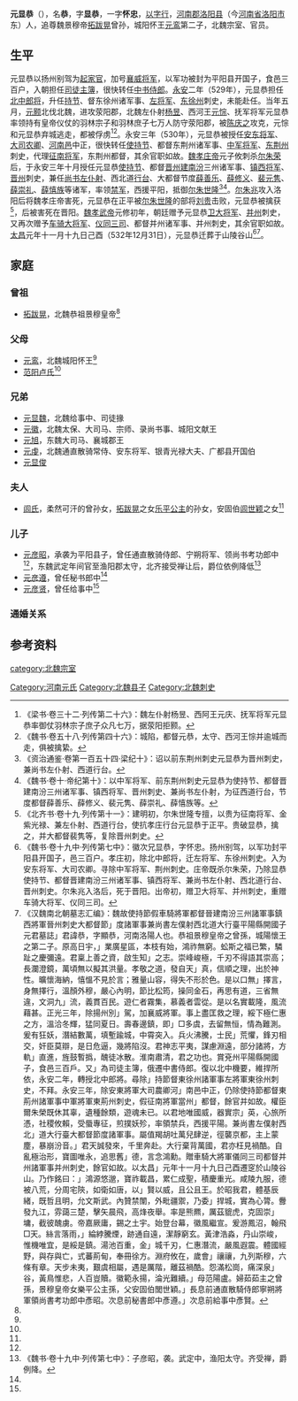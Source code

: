 '''元显恭'''（{{bd||？|？||catIdx=y}}），名'''恭'''，字'''显恭'''，一字'''怀忠'''，[[以字行|以字行]]，[[河南郡|河南郡]][[洛阳县|洛阳县]]（今[[河南省|河南省]][[洛阳市|洛阳市]]东）人，追尊魏景穆帝[[拓跋晃|拓跋晃]]曾孙，城阳怀王[[元鸾|元鸾]]第二子，北魏宗室、官员。

==生平==
元显恭以扬州别驾为[[起家官|起家官]]，加号[[襄威将军|襄威将军]]，以军功被封为平阳县开国子，食邑三百户，入朝担任[[司徒主簿|司徒主簿]]，很快转任[[中书侍郎|中书侍郎]]。[[永安_(北魏)|永安]]二年（529年），元显恭担任[[北中郎将|北中郎将]]，升任[[持节|持节]]、督东徐州诸军事、[[左将军|左将军]]、[[东徐州|东徐州]]刺史，未能赴任。当年五月，[[元颢|元颢]]北伐北魏，进攻荥阳郡，北魏左仆射[[杨昱|杨昱]]、西河王[[元悰|元悰]]、抚军将军元显恭率领持有皇帝仪仗的羽林宗子和羽林庶子七万人防守荥阳郡，被[[陈庆之|陈庆之]]攻克，元悰和元显恭弃城逃走，都被俘虏<ref>《梁书·卷三十二·列传第二十六》：魏左仆射杨昱、西阿王元庆、抚军将军元显恭率御仗羽林宗子庶子众凡七万，据荥阳拒颢。</ref><ref>《魏书·卷五十八·列传第四十六》：城陷，都督元恭，太守、西河王悰并逾城而走，俱被擒絷。</ref>。永安三年（530年），元显恭被授任[[安东将军|安东将军]]、[[大司农卿|大司农卿]]、[[河南邑|河南邑]]中正，很快转任[[使持节|使持节]]、都督东荆州诸军事、[[中军将军|中军将军]]、[[东荆州|东荆州]]刺史，代理[[征南将军|征南将军]]，东荆州都督，其余官职如故。[[魏孝庄帝|魏孝庄帝]]元子攸刺杀[[尔朱荣|尔朱荣]]后，于永安三年十月授任元显恭[[使持节|使持节]]、都督[[晋州_(北魏)|晋州]][[建州_(北魏)|建]][[南汾州|南汾]]三州诸军事、[[镇西将军|镇西将军]]、[[晋州_(北魏)|晋州]]刺史，兼任[[尚书左仆射|尚书左仆射]]、西北道[[行台|行台]]、大都督节度[[薛善乐|薛善乐]]、[[薛修义|薛修义]]、[[裴元隽|裴元隽]]、[[薛崇礼|薛崇礼]]、[[薛憘族|薛憘族]]等诸军，率领[[禁军|禁军]]，西援平阳，抵御[[尔朱世隆|尔朱世隆]]<ref>《资治通鉴·卷第一百五十四·梁纪十》：诏以前东荆州刺史元显恭为晋州刺史，兼尚书左仆射、西道行台。</ref><ref>《魏书·卷十·帝纪第十》：以中军将军、前东荆州刺史元显恭为使持节、都督晋建南汾三州诸军事、镇西将军、晋州刺史、兼尚书左仆射，为征西道行台，节度都督薛善乐、薛修义、裴元隽、薛崇礼、薛憘族等。</ref>。[[尔朱兆|尔朱兆]]攻入洛阳后将魏孝庄帝害死，元显恭在正平被[[尔朱世隆|尔朱世隆]]的部将[[刘贵|刘贵]]击败，元显恭被擒获<ref>《北齐书·卷十九·列传第十一》：建明初，尔朱世隆专擅，以贵为征南将军、金紫光禄、兼左仆射、西道行台，使抗孝庄行台元显恭于正平。贵破显恭，擒之，并大都督裴隽等，复除晋州刺史。</ref>，后被害死在晋阳。[[魏孝武帝|魏孝武帝]]元修初年，朝廷赠予元显恭[[卫大将军|卫大将军]]、[[并州_(太原)|并州]]刺史，又再次赠予[[车骑大将军|车骑大将军]]、[[仪同三司|仪同三司]]、都督并州诸军事、并州刺史，其余官职如故。[[太昌|太昌]]元年十一月十九日己酉（532年12月31日），元显恭迁葬于山陵谷山<ref>《魏书·卷十九中·列传第七中》：徽次兄显恭，字怀忠。扬州别驾，以军功封平阳县开国子，邑三百户。孝庄初，除北中郎将，迁左将军、东徐州刺史。入为安东将军、大司农卿。寻除中军将军、荆州刺史。庄帝既杀尔朱荣，乃除显恭使持节、都督晋建南汾三州诸军事、镇西将军、兼尚书左仆射、西北道行台、晋州刺史。尔朱兆入洛后，死于晋阳。出帝初，赠卫大将军、并州刺史，重赠车骑大将军、仪同三司。</ref><ref name=autogenerated1>《汉魏南北朝墓志汇编》：魏故使持節假車騎將軍都督晉建南汾三州諸軍事鎮西將軍晉州刺史大都督節」度諸軍事兼尚書左僕射西北道大行臺平陽縣開國子元君墓誌」君諱恭，字顯恭，河南洛陽人也。恭祖景穆皇帝之曾孫，城陽懷王之第二子。原高日宇，」業廣星區，本枝有始，鴻祚無窮。蚣斯之福已繁，驎趾之慶彌遠。君稟上善之資，啟生知」之志。崇峰峻極，千刃不得語其崇高；長瀾澄鏡，萬頃無以擬其洪量。孝敬之道，發自天」真，信順之理，出於神性。曠懷海納，憘慍不見於言；雅量山容，得失不形於色。是以口無」擇言，身無擇行，溫顏外穆，嚴心內明，節比松筠，操同金石，再思有道，三省無違，文洞九」流，義貫百民。遊仁者霧集，慕義者雲從。是以名實載隆，風流藉甚。正光三年，除揚州別」駕，加襄威將軍。事上盡匡救之理，綏下極仁惠之方，溫洽冬輝，猛同夏日。壽春邊鎮，即」□多虞，去留無恒，情為難測。爰有狂妖，潛結數萬，填塹踰城，中霄突入。兵火沸騰，士民」荒懼，鋒刃相交，奸臣莫辯，是日危逼，幾將陷沒。君神志平夷，謀慮淵遠，部分諸將，方軌」直進，旌鼓暫撝，醜徒冰散。淮南肅清，君之功也。賞兗州平陽縣開國子，食邑三百戶。又」為司徒主簿，俄遷中書侍郎。復以北中機要，維捍所依，永安二年，轉授北中郎將。尋除」持節督東徐州諸軍事左將軍東徐州刺史，不拜。永安三年，除安東將軍大司農卿河」南邑中正，仍除使持節都督東荊州諸軍事中軍將軍東荊州刺史，假征南將軍當州」都督，餘官并如故。權臣爾朱榮既休其辜，遺種餘類，遊魂未已。以君地唯國威，器實宗」英，心旅所憑，社稷攸賴，受蜃專征，煎撲妖殄，率領禁兵，西援平陽。兼尚書左僕射西北」道大行臺大都督節度諸軍事。屬值羯胡吐萬兒肆逆，徑襲京都，主上蒙塵，暴崩汾音。」君天誠發來，千里奔赴。大行棄背萬國，君亦枉見禍酷。自亂極治形，寶圖唯永，追思舊」德，言念鴻勳。贈車騎大將軍儀同三司都督并州諸軍事并州刺史，餘官如故。以太昌」元年十一月十九日己酉遷窆於山陵谷山。乃作銘曰：」鴻源悠邈，寶祚載昌，累仁成聖，積慶重光。咸陵九服，德被八荒，分周宅陝，如衛如唐，以」賢以威，且公且王。於昭我君，體基辰緒，既哲且明，允文斯武。內贊禁闈，外毗疆禦，乃委」捍城，實為心膂。釁發九江，雰藹三楚，擊矢晨飛，高烽夜舉。率是熊羆，厲茲貔虎，克固崇」墉，截彼醜虜。帝嘉厥庸，錫之土宇。始登台幕，徽風繼宣。爰游鳳沼，翰飛□天。絲言落雨，」綸綍騰煙，跡通自遠，潔靜窮玄。黃津浩淼，丹山崇峻，惟機唯宜，是綏是鎮。湯池百重，金」城千刃，仁惠潛流，嚴風遐震。體國經野，與存與亡，式蕃荊甸，奉冊徐方。淵府攸在，歲會」禳禳，九列斯穆，六條有章。天步未夷，艱虞相屬，遇是厲階，離茲禍酷。怨滿松崗，痛深泉」谷，黃鳥惟悲，人百豈贖。徽範永揚，淪光難續。」母范陽盧。婦茹茹主之曾孫，景穆皇帝女樂平公主孫，父安固伯閭世穎。」長息前通直散騎侍郎寧朔將軍領尚書考功郎中彥昭。次息前秘書郎中彥遵。」次息前給事中彥賢。</ref>。

==家庭==
===曾祖===
*[[拓跋晃|拓跋晃]]，北魏恭祖景穆皇帝<ref name=autogenerated1 />

===父母===
*[[元鸾|元鸾]]，北魏城阳怀王<ref name=autogenerated1 />
*[[范阳卢氏|范阳卢氏]]<ref name=autogenerated1 />

===兄弟===
*[[元显魏|元显魏]]，北魏给事中、司徒掾
*[[元徽_(城阳王)|元徽]]，北魏太保、大司马、宗师、录尚书事、城阳文献王
*[[元旭|元旭]]，东魏大司马、襄城郡王
*[[元虔|元虔]]，北魏通直散骑常侍、安东将军、银青光禄大夫、广都县开国伯
*[[元显俊|元显俊]]

===夫人===
*[[闾氏|闾氏]]，柔然可汗的曾孙女，[[拓跋晃|拓跋晃]]之女[[乐平公主|乐平公主]]的孙女，安固伯[[闾世颖|闾世颖]]之女<ref name=autogenerated1 />

===儿子===
*[[元彦昭|元彦昭]]，承袭为平阳县子，曾任通直散骑侍郎、宁朔将军、领尚书考功郎中<ref name=autogenerated1 />，东魏武定年间官至渔阳郡太守，北齐接受禅让后，爵位依例降低<ref>《魏书·卷十九中·列传第七中》：子彦昭，袭。武定中，渔阳太守。齐受禅，爵例降。</ref> 
*[[元彦遵|元彦遵]]，曾任秘书郎中<ref name=autogenerated1 />
*[[元彦贤|元彦贤]]，曾任给事中<ref name=autogenerated1 />

===通婚关系===
<center>
{{chart/start}}
{{chart| | | | | Hu | | | | | | Rr |Hu=[[拓跋晃|拓跋晃]]|Rr=柔然可汗}} 
{{chart| | | |,|-|^|-|-|-|.| | | |!| }} 
{{chart| | | Cs | | | | Lp |v| Mo |Cs=[[拓跋长寿|拓跋长寿]]|Lp=[[乐平公主|乐平公主]]|Mo=囗}} 
{{chart| | | |!| | | | | | | |!}} 
{{chart| | | La |v| Lu | | Sy |La=[[元鸾|元鸾]]|Lu=[[范阳卢氏|范阳卢氏]]|Sy=[[闾世颖|闾世颖]]}} 
{{chart| | | | | |!| | | | | |!}} 
{{chart| | | | | Xg |v|-|-| Lv |Xg=元显恭|Lv=[[闾氏|闾氏]]}} 
{{chart| | | |,|-|-|-|+|-|-|-|.}} 
{{chart| | | Yz | | Yu | | Yx |Yz=[[元彦昭|元彦昭]]|Yu=[[元彦遵|元彦遵]]|Yx=[[元彦贤|元彦贤]]}} 
{{chart/end}}
</center>

== 参考资料 ==
{{reflist}}

[[category:北魏宗室|category:北魏宗室]]
[[Category:河南元氏|Category:河南元氏]]
[[Category:北魏县子|Category:北魏县子]]
[[Category:北魏刺史|Category:北魏刺史]]